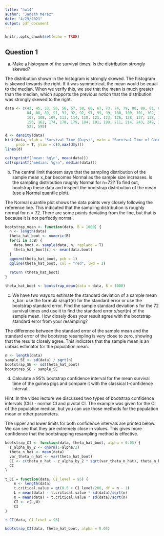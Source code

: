 ```yaml
---
title: "hw14"
author: "Janeth Meraz"
date: "4/29/2021"
output: pdf_document
---
```


```r
knitr::opts_chunk$set(echo = TRUE)
```

## Question 1

a. Make a histogram of the survival times. Is the distribution strongly skewed?

The distribution shown in the histogram is strongly skewed. The histogram is skewed towards the right. If it was symmetrical, the mean would be equal to the median. When we verify this, we see that the mean is much greater than the median, which supports the previous notion that the distribution was strongly skewed to the right. 

```r

data <- c(43, 45, 53, 56, 56, 57, 58, 66, 67, 73, 74, 79, 80, 80, 81, 81, 81, 82, 83, 83, 
          84, 88, 89, 91, 91, 92, 92, 97, 99, 99, 100, 100, 101, 102, 102, 102, 103, 104, 
          107, 108, 109, 113, 114, 118, 121, 123, 126, 128, 137, 138, 139, 144, 145, 147, 
          156, 162, 174, 178, 179, 184, 191, 198, 211, 214, 243, 249, 329, 380, 403, 511, 
          522, 598)

d <- density(data)
hist(data, xlab = "Survival Time (Days)", main = "Survival Time of Guinea Pigs", 
     prob = T, ylim = c(0,max(d$y)))
lines(d)

cat(sprintf("mean: %g\n", mean(data)))
cat(sprintf("median: %g\n", median(data)))
```
b. The central limit theorem says that the sampling distribution of the sample mean x_bar becomes Normal as the sample size increases. Is the sampling distribution roughly Normal for n=72? To find out, bootstrap these data and inspect the bootstrap distribution of the mean (use a Normal quantile plot).

The Normal quantile plot shows the data points very closely following the reference line. This indicated that the sampling distribution is roughly normal for n = 72. There are some points deviating from the line, but that is because it is not perfectly normal. 

```r
bootstrap_mean <- function(data, B = 1000) {
  n <- length(data)
  theta_hat_boot <- numeric(B)
  for(i in 1:B) {
    data.boot <- sample(data, n, replace = T)
    theta_hat_boot[i] <- mean(data.boot)
  }
  qqnorm(theta_hat_boot, pch = 1)
  qqline(theta_hat_boot, col = "red", lwd = 2)
  
  return (theta_hat_boot)
}

theta_hat_boot <- bootstrap_mean(data = data, B = 1000)

```

c. We have two ways to estimate the standard deviation of a sample mean x_bar: use the formula s/sqrt(n) for the standard error or use the bootstrap standard error. Find the sample standard deviation s for the 72 survival times and use it to find the standard error s/sqrt(n) of the sample mean. How closely does your result agree with the bootstrap standard error from your resampling?

The difference between the standard error of the sample mean and the standard error of the bootstrap resampling is very close to zero, showing that the results closely agree. This indicates that the sample mean is an unbias estimator for the population mean.  

```r

n <- length(data)
sample_SE <- sd(data) / sqrt(n)
bootstrap_SE <- sd(theta_hat_boot)
bootstrap_SE - sample_SE

```

d. Calculate a 95% bootstrap confidence interval for the mean survival time of the guinea pigs and compare it with the classical t-confidence interval.

Hint: In the video lecture we discussed two types of bootstrap confidence intervals (CIs) - normal CI and pivotal CI. The example was given for the CI of the population median, but you can use those methods for the population mean or other parameters.

The upper and lower limits for both confidence intervals are printed below. We can see that they are extremely close in values. This gives more confidence that the bootstrapping resampling method is effective. 

```r

bootstrap_CI <- function(data, theta_hat_boot, alpha = 0.05) {
  z_alpha_by_2 <- qnorm(1-alpha/2)
  theta_n_hat <- mean(data)
  var_theta_n_hat <- var(theta_hat_boot)
  CI <- c(theta_n_hat - z_alpha_by_2 * sqrt(var_theta_n_hat), theta_n_hat + z_alpha_by_2 * sqrt(var_theta_n_hat))
  CI
}

t_CI = function(data, CI_level = 95) {
    n <- length(data)
    t.critical.value = qt(0.5 + CI_level/200, df = n - 1)
    L = mean(data) - t.critical.value * sd(data)/sqrt(n)
    U = mean(data) + t.critical.value * sd(data)/sqrt(n)
    CI <- c(L,U)
    CI
}

t_CI(data, CI_level = 95)

bootstrap_CI(data, theta_hat_boot, alpha = 0.05)
```

